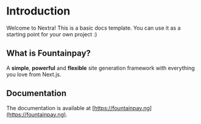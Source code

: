 # Introduction

Welcome to Nextra! This is a basic docs template. You can use it as a starting point for your own project :)

## What is Fountainpay?

A **simple**, **powerful** and **flexible** site generation framework with everything you love from Next.js.

## Documentation

The documentation is available at [https://fountainpay.ng](https://fountainpay.ng).
